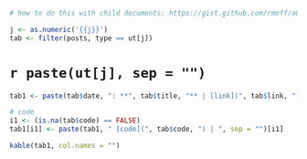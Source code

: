 ```r
# how to do this with child documents: https://gist.github.com/rmoff/a043676a2f084b81a434

j <- as.numeric('{{j}}')
tab <- filter(posts, type == ut[j])
```

# `r paste(ut[j], sep = "")` {-} 

```r
tab1 <- paste(tab$date, ": **", tab$title, "** | [link](", tab$link, ") |", sep = "")

# code
i1 <- (is.na(tab$code) == FALSE)
tab1[i1] <- paste(tab1, " [code](", tab$code, ") | ", sep = "")[i1]

kable(tab1, col.names = "")
```

